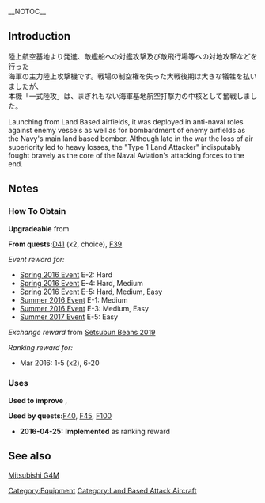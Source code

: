 __NOTOC__
{{EquipmentInfo|169}}

==Introduction==
陸上航空基地より発進、敵艦船への対艦攻撃及び敵飛行場等への対地攻撃などを行った<br>
海軍の主力陸上攻撃機です。戦場の制空権を失った大戦後期は大きな犠牲を払いましたが、<br>
本機「一式陸攻」は、まぎれもない海軍基地航空打撃力の中核として奮戦しました。

Launching from Land Based airfields, it was deployed in anti-naval roles against enemy vessels as well as for bombardment of enemy airfields as the Navy's main land based bomber. Although late in the war the loss of air superiority led to heavy losses, the "Type 1 Land Attacker" indisputably fought bravely as the core of the Naval Aviation's attacking forces to the end.

==Notes==
<div class="mw-collapsible"><h3>How To Obtain</h3>
<div class="mw-collapsible-content">
'''Upgradeable''' from {{Equipment/Link|Type 96 Land-based Attack Aircraft}}

'''From quests: '''[[Quests#D41|D41]] (x2, choice), [[Quests#F39|F39]]

''Event reward for:''
* [[Spring 2016 Event]] E-2: Hard
* [[Spring 2016 Event]] E-4: Hard, Medium
* [[Spring 2016 Event]] E-5: Hard, Medium, Easy
* [[Summer 2016 Event]] E-1: Medium
* [[Summer 2016 Event]] E-3: Medium, Easy
* [[Summer 2017 Event]] E-5: Easy

''Exchange reward'' from [[Setsubun Mini-Event|Setsubun Beans 2019]]

''Ranking reward for:''
* Mar 2016: 1-5 (x2), 6-20

</div></div>

<div class="mw-collapsible"><h3>Uses</h3>
<div class="mw-collapsible-content">
'''Used to improve''' {{Equipment/Link|Do 17 Z-2}}, {{Equipment/Link|Type 4 Heavy Bomber Hiryuu}}

'''Used by quests: '''[[Quests#F40|F40]], [[Quests#F45|F45]], [[Quests#F100|F100]]

</div></div>


<div class="mw-collapsible><h3>Updates History</h3>
<div class="mw-collapsible-content>
* '''2016-04-25:''' '''Implemented''' as ranking reward
</div></div>

==See also==
[[wikipedia:Mitsubishi_G4M|Mitsubishi G4M]]
{{Equipmentlist}}
[[Category:Equipment]]
[[Category:Land Based Attack Aircraft]]